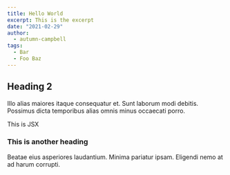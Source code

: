 ```yaml
---
title: Hello World
excerpt: This is the excerpt
date: "2021-02-29"
author:
  - autumn-campbell
tags:
  - Bar
  - Foo Baz
---
```


## Heading 2

Illo alias maiores itaque consequatur et. Sunt laborum modi debitis. Possimus dicta temporibus alias omnis minus occaecati porro.

<Alert>This is JSX</Alert>

### This is another heading

Beatae eius asperiores laudantium. Minima pariatur ipsam. Eligendi nemo at ad harum corrupti.
